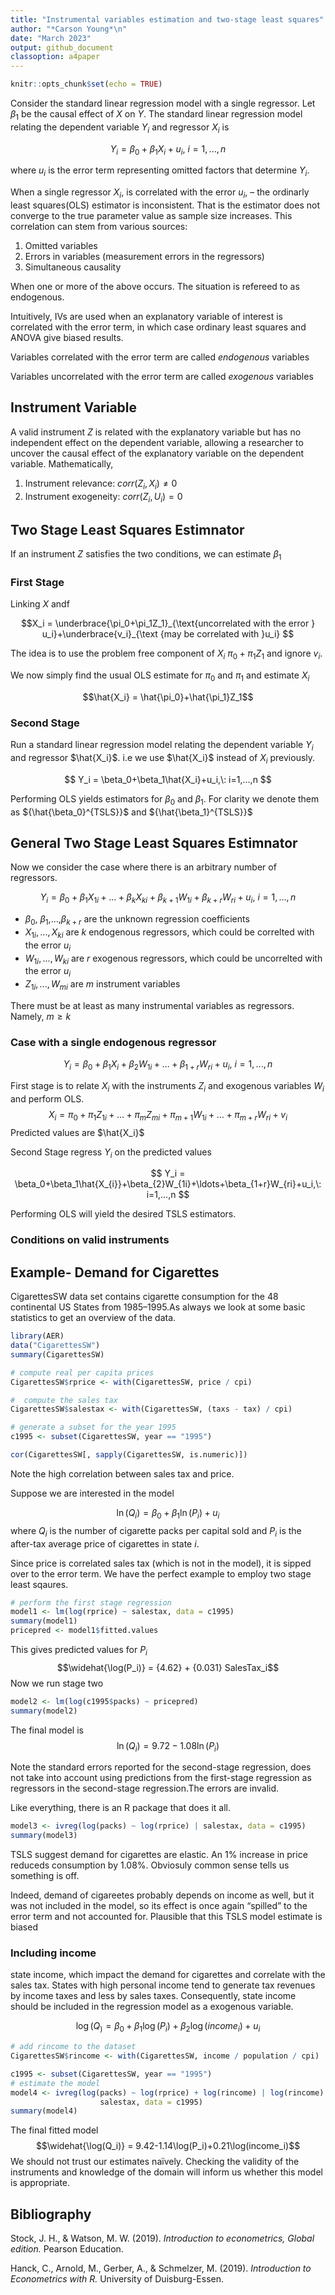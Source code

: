 ```yaml
---
title: "Instrumental variables estimation and two-stage least squares"
author: "*Carson Young*\n"
date: "March 2023"
output: github_document
classoption: a4paper
---
```


```r
knitr::opts_chunk$set(echo = TRUE)
```
Consider the standard linear regression model with a single regressor.
Let $\beta_1$ be the causal effect of $X$ on $Y$. The standard linear regression model relating the dependent variable $Y_i$ and regressor $X_i$ is

$$ Y_i = \beta_0+\beta_1X_i+u_i,\: i=1,...,n $$

where $u_i$ is the error term representing omitted factors that determine $Y_i$.

 
When a single regressor $X_i$, is correlated with the error $u_i$, – the ordinarly least squares(OLS) estimator is inconsistent. That is the estimator does not converge to the true parameter value as sample size increases. This correlation can stem from various sources:

1. Omitted variables
2. Errors in variables (measurement errors in the regressors)
3. Simultaneous causality

When one or more of the above occurs. The situation is refereed  to as endogenous.

 
 Intuitively, IVs are used when an explanatory variable of interest is correlated with the error term, in which case ordinary least squares and ANOVA give biased results.
 
 Variables correlated with the error term are called *endogenous* variables
 
 Variables uncorrelated with the error term are called *exogenous* variables
 
## Instrument Variable 
 A valid instrument $Z$ is related with the explanatory variable but has no independent effect on the dependent variable, allowing a researcher to uncover the causal effect of the explanatory variable on the dependent variable. Mathematically,
 
 1. Instrument relevance: $corr(Z_i,X_i) \neq 0$
 2. Instrument exogeneity: $corr(Z_i,U_i) = 0$
 

## Two Stage Least Squares Estimnator 
If an instrument $Z$ satisfies the two conditions, we can estimate $\beta_1$


### First Stage 
Linking $X$ andf

$$X_i = \underbrace{\pi_0+\pi_1Z_1}_{\text{uncorrelated with the error } u_i}+\underbrace{v_i}_{\text {may be correlated with }u_i} $$

The idea is to use the problem free component of $X_i$ $\pi_0+\pi_1Z_1$ and ignore $v_i$.

We now simply find the usual OLS estimate for $\pi_0$ and $\pi_1$ and estimate $X_i$

$$\hat{X_i} = \hat{\pi_0}+\hat{\pi_1}Z_1$$

### Second Stage
Run a standard linear regression model relating the dependent variable $Y_i$ and regressor $\hat{X_i}$. i.e we use $\hat{X_i}$ instead of $X_i$ previously.

$$ Y_i = \beta_0+\beta_1\hat{X_i}+u_i,\: i=1,...,n $$

Performing OLS yields estimators for $\beta_0$ and $\beta_1$. For clarity we denote them as ${\hat{\beta_0}^{TSLS}}$ and ${\hat{\beta_1}^{TSLS}}$

## General Two Stage Least Squares Estimnator 
Now we consider the case where there is an arbitrary number of regressors.

$$ Y_i = \beta_0+\beta_1X_{1i}+\ldots +\beta_kX_{ki}+\beta_{k+1}W_{1i}+\beta_{k+r}W_{ri}+u_i,\: i=1,...,n $$

* $\beta_0$, $\beta_1$,...,$\beta_{k+r}$ are the unknown regression coefficients
* $X_{1i},...,X_{ki}$ are $k$ endogenous regressors, which could be correlted with the error $u_i$
* $W_{1i},...,W_{ki}$ are $r$ exogenous regressors, which could be uncorrelted with the error $u_i$
* $Z_{1i},...,W_{mi}$ are $m$ instrument variables

There must be at least as many instrumental variables as regressors. Namely, $m\geq k$


### Case with a single endogenous regressor 

$$ Y_i = \beta_0+\beta_1X_{i}+\beta_{2}W_{1i}+\ldots+\beta_{1+r}W_{ri}+u_i,\: i=1,...,n $$

First stage is to relate $X_i$ with the instruments $Z_i$ and exogenous variables $W_i$ and perform OLS.
$$X_i = \pi_0+\pi_1Z_{1i}+\ldots+\pi_mZ_{mi}+\pi_{m+1}W_{1i}+\ldots+\pi_{m+r}W_{ri}+v_i$$
Predicted values are $\hat{X_i}$

Second Stage regress $Y_i$ on the predicted values

$$ Y_i = \beta_0+\beta_1\hat{X_{i}}+\beta_{2}W_{1i}+\ldots+\beta_{1+r}W_{ri}+u_i,\: i=1,...,n $$

Performing OLS will yield the desired TSLS estimators.

### Conditions on valid instruments

## Example- Demand for Cigarettes
CigarettesSW data set contains cigarette consumption for the 48 continental US States from 1985–1995.As always we look at some basic statistics to get an overview of the data.
```R
library(AER)
data("CigarettesSW")
summary(CigarettesSW)
```
```R
# compute real per capita prices
CigarettesSW$rprice <- with(CigarettesSW, price / cpi)

#  compute the sales tax
CigarettesSW$salestax <- with(CigarettesSW, (taxs - tax) / cpi)

# generate a subset for the year 1995
c1995 <- subset(CigarettesSW, year == "1995")
```
```R
cor(CigarettesSW[, sapply(CigarettesSW, is.numeric)])

```
Note the high correlation between sales tax and price. 


Suppose we are interested in the model

$$\ln(Q_i)=\beta_0+\beta_1\ln(P_i)+u_i$$
where $Q_i$ is the number of cigarette packs per capital sold and $P_i$ is the after-tax average price of cigarettes in state $i$.

Since price is correlated sales tax (which is not in the model), it  is sipped over to the error term. We have the perfect example to employ two stage least sqaures.

```r
# perform the first stage regression
model1 <- lm(log(rprice) ~ salestax, data = c1995)
summary(model1)
pricepred <- model1$fitted.values

```
This gives predicted values for $P_i$
$$\widehat{\log(P_i)} = {4.62} + {0.031} SalesTax_i$$
Now we run stage two
```R
model2 <- lm(log(c1995$packs) ~ pricepred)
summary(model2)
```
The final model is 
$$\ln(Q_i)=9.72-1.08\ln(P_i)$$

Note the standard errors reported for the second-stage regression, does not take into account using predictions from the first-stage regression as regressors in the second-stage regression.The errors are invalid.


Like everything, there is an R package that does it all.

```R
model3 <- ivreg(log(packs) ~ log(rprice) | salestax, data = c1995)
summary(model3)

```
TSLS suggest demand for cigarettes are elastic. An 1% increase in price reduceds consumption by 1.08%. Obviosuly common sense tells us something is off.

Indeed, demand of cigareetes probably depends on income as well, but it was not included in the model, so its effect is once again "spilled" to the error term and not accounted for. Plausible that this TSLS model estimate is biased

### Including income
state income, which impact the demand for cigarettes and correlate with the sales tax. States with high personal income tend to generate tax revenues by income taxes and less by sales taxes. Consequently, state income should be included in the regression model as a exogenous variable. 

$$\log(Q_) = \beta_0 + \beta_1 \log(P_i) + \beta_2 \log(income_i) + u_i$$
```R
# add rincome to the dataset
CigarettesSW$rincome <- with(CigarettesSW, income / population / cpi)

c1995 <- subset(CigarettesSW, year == "1995")
# estimate the model
model4 <- ivreg(log(packs) ~ log(rprice) + log(rincome) | log(rincome) + 
                    salestax, data = c1995)
summary(model4)
```
The final fitted model
$$\widehat{\log(Q_i)} = 9.42-1.14\log(P_i)+0.21\log(income_i)$$
We should not trust our estimates naïvely. Checking the validity of the instruments and knowledge of the domain will inform us whether this model is appropriate. 

## Bibliography
Stock, J. H., & Watson, M. W. (2019). *Introduction to econometrics, Global edition.* Pearson Education.

Hanck, C., Arnold, M., Gerber, A., & Schmelzer, M. (2019). *Introduction to Econometrics with R.* University of Duisburg-Essen.